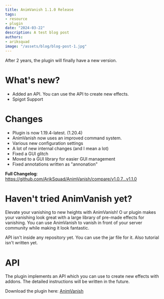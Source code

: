 ```yaml
---
title: AnimVanish 1.1.0 Release
tags:
- resource
- plugin
date: "2024-03-22"
description: A test blog post
authors:
- ariksquad
image: "/assets/blog/blog-post-1.jpg"
---
```


After 2 years, the plugin will finally have a new version.

# What's new?
* Added an API. You can use the API to create new effects.
* Spigot Support

# Changes
* Plugin is now 1.19.4-latest. (1.20.4)
* AnimVanish now uses an improved command system.
* Various new configuration settings
* A lot of new internal changes (and I mean a lot)
* Fixed a GUI glitch
* Moved to a GUI library for easier GUI management
* Fixed annotations written as "annonation"


**Full Changelog**: https://github.com/ArikSquad/AnimVanish/compare/v1.0.7...v1.1.0

# Haven't tried AnimVanish yet?

Elevate your vanishing to new heights with AnimVanish! O
ur plugin makes your vanishing look great with a large library of pre-made effects for vanishing. You can use AnimVanish to vanish in front of your server community while making it look fantastic.

<Callout>
API isn't inside any repository yet. You can use the jar file for it. Also tutorial isn't written yet.
</Callout>

# API
The plugin implements an API which you can use to create new effects with addons. The detailed instructions will be written in the future.


Download the plugin here: [AnimVanish](https://www.spigotmc.org/resources/animvanish-1-20-animated-vanishing.102183/)

